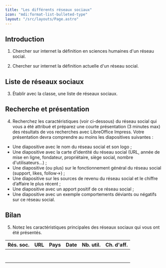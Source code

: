 ```yaml
---
title: "Les différents réseaux sociaux"
icon: "mdi:format-list-bulleted-type"
layout: "/src/layouts/Page.astro"
---
```


## Introduction

1. Chercher sur internet la définition en sciences humaines d'un réseau
social.

2. Chercher sur internet la définition actuelle d'un réseau social.

## Liste de réseaux sociaux

3. Établir avec la classe, une liste de réseaux sociaux.

## Recherche et présentation

4. Recherchez les caractéristiques (voir ci-dessous) du réseau social qui
vous a été attribué et préparez une courte présentation (3 minutes max) des
résultats de vos recherches avec LibreOffice Impress. Votre présentation devra
comprendre au moins les diapositives suivantes :

  * Une diapositive avec le nom du réseau social et son logo ;
  * Une diapositive avec la carte d’identité du réseau social (URL, année de mise en ligne, fondateur, propriétaire, siège social, nombre d'utilisateurs…) ;
  * Une diapositive (ou plus) sur le fonctionnement général du réseau social (support, likes, follow→) ;
  * Une diapositive sur les sources de revenu du réseau social et le chiffre d’affaire le plus récent ;
  * Une diapositive avec un apport positif de ce réseau social ;
  * Une diapositive avec un exemple comportements déviants ou négatifs sur ce réseau social.

## Bilan

5. Notez les caractéristiques principales des réseaux sociaux qui vous ont
été présentés.

Rés. soc. | URL | Pays | Date | Nb. util. | Ch. d'aff.  
---|---|---|---|---|---  
|  |  |  |  |   
|  |  |  |  |   
|  |  |  |  |   
|  |  |  |  |   
|  |  |  |  |   
|  |  |  |  |   
|  |  |  |  |
